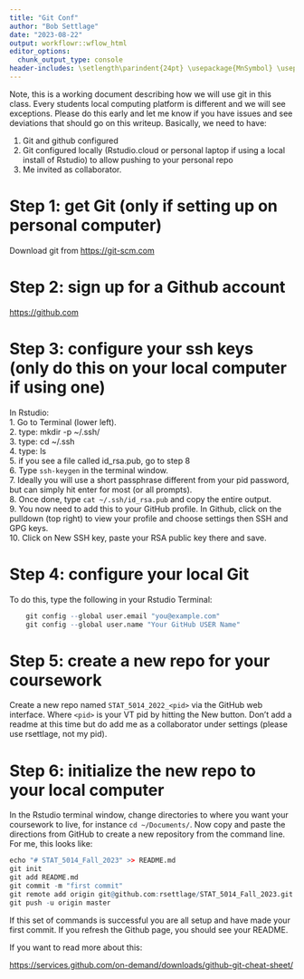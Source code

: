 ```yaml
---
title: "Git Conf"
author: "Bob Settlage"
date: "2023-08-22"
output: workflowr::wflow_html
editor_options:
  chunk_output_type: console
header-includes: \setlength\parindent{24pt} \usepackage{MnSymbol} \usepackage{mathrsfs}
---
```


Note, this is a working document describing how we will use git in this class.  Every students local computing platform is different and we will see exceptions.  Please do this early and let me know if you have issues and see deviations that should go on this writeup.  Basically, we need to have:

1. Git and github configured
2. Git configured locally (Rstudio.cloud or personal laptop if using a local install of Rstudio) to allow pushing to your personal repo
3. Me <rsettlag> invited as collaborator.


# Step 1: get Git (only if setting up on personal computer)
Download git from <https://git-scm.com>  

# Step 2: sign up for a Github account
<https://github.com>  

# Step 3: configure your ssh keys (only do this on your local computer if using one)

In Rstudio:  
1. Go to Terminal (lower left).  
2. type: mkdir -p ~/.ssh/  
3. type: cd ~/.ssh  
4. type: ls  
5. if you see a file called id_rsa.pub, go to step 8  
6. Type `ssh-keygen` in the terminal window.  
7. Ideally you will use a short passphrase different from your pid password, but can simply hit enter for most (or all prompts).  
8. Once done, type `cat ~/.ssh/id_rsa.pub` and copy the entire output.  
9. You now need to add this to your GitHub profile. In Github, click on the pulldown (top right) to view your profile and choose settings then SSH and GPG keys.  
10. Click on New SSH key, paste your RSA public key there and save.  


# Step 4: configure your local Git

To do this, type the following in your Rstudio Terminal:  

```r
    git config --global user.email "you@example.com"  
    git config --global user.name "Your GitHub USER Name" 
```

# Step 5: create a new repo for your coursework

Create a new repo named `STAT_5014_2022_<pid>` via the GitHub web interface.  Where `<pid>` is your VT pid by hitting the New button.  Don't add a readme at this time but do add me as a collaborator under settings (please use rsettlage, not my pid).

# Step 6: initialize the new repo to your local computer 

In the Rstudio terminal window, change directories to where you want your coursework to live, for instance `cd ~/Documents/`.  Now copy and paste the directions from GitHub to create a new repository from the command line.  For me, this looks like:  

```r
echo "# STAT_5014_Fall_2023" >> README.md
git init
git add README.md
git commit -m "first commit"
git remote add origin git@github.com:rsettlage/STAT_5014_Fall_2023.git
git push -u origin master
```

If this set of commands is successful you are all setup and have made your first commit.  If you refresh the Github page, you should see your README.

If you want to read more about this:  

<https://services.github.com/on-demand/downloads/github-git-cheat-sheet/>





